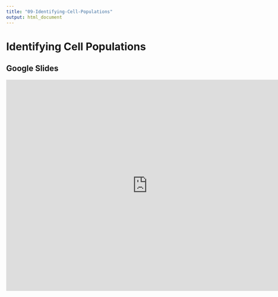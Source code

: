 ```yaml
---
title: "09-Identifying-Cell-Populations"
output: html_document
---
```


# Identifying Cell Populations

## Google Slides

<iframe src="https://docs.google.com/presentation/d/e/2PACX-1vQ7LtAYfZ-byESDumMCdHzo8xaT2lJs2fi4XbVg9SzCDbjUg4TxqIe4xe8PZ36t9qJ-Wq0iQBMXlX1B/embed?start=false&loop=false&delayms=3000" frameborder="0" width="760" height="569" allowfullscreen="true" mozallowfullscreen="true" webkitallowfullscreen="true"></iframe>